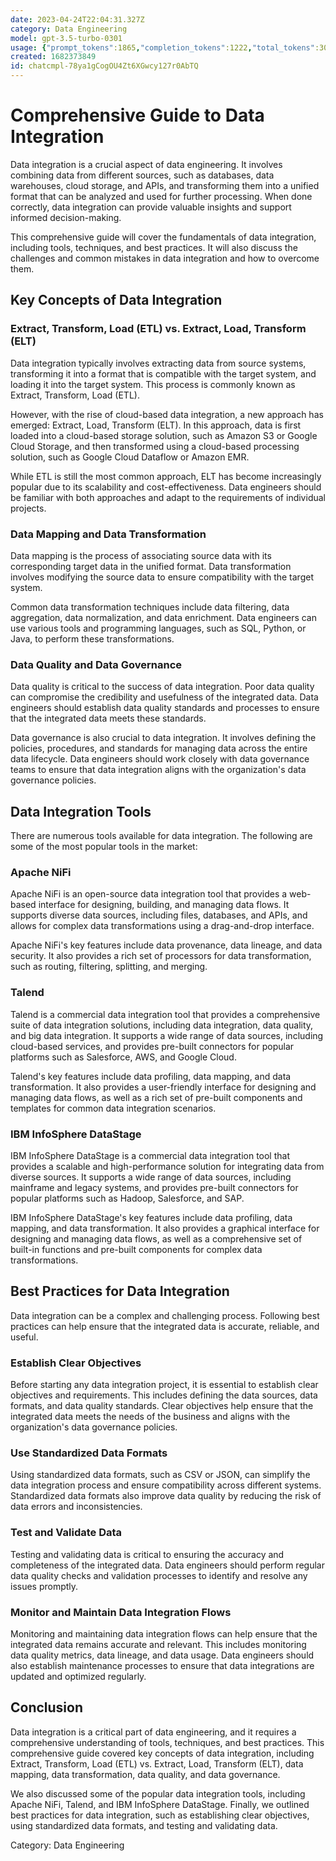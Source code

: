 ```yaml
---
date: 2023-04-24T22:04:31.327Z
category: Data Engineering
model: gpt-3.5-turbo-0301
usage: {"prompt_tokens":1865,"completion_tokens":1222,"total_tokens":3087}
created: 1682373849
id: chatcmpl-78ya1gCogOU4Zt6XGwcy127r0AbTQ
---
```


# Comprehensive Guide to Data Integration

Data integration is a crucial aspect of data engineering. It involves combining data from different sources, such as databases, data warehouses, cloud storage, and APIs, and transforming them into a unified format that can be analyzed and used for further processing. When done correctly, data integration can provide valuable insights and support informed decision-making.

This comprehensive guide will cover the fundamentals of data integration, including tools, techniques, and best practices. It will also discuss the challenges and common mistakes in data integration and how to overcome them.

## Key Concepts of Data Integration

### Extract, Transform, Load (ETL) vs. Extract, Load, Transform (ELT)

Data integration typically involves extracting data from source systems, transforming it into a format that is compatible with the target system, and loading it into the target system. This process is commonly known as Extract, Transform, Load (ETL).

However, with the rise of cloud-based data integration, a new approach has emerged: Extract, Load, Transform (ELT). In this approach, data is first loaded into a cloud-based storage solution, such as Amazon S3 or Google Cloud Storage, and then transformed using a cloud-based processing solution, such as Google Cloud Dataflow or Amazon EMR.

While ETL is still the most common approach, ELT has become increasingly popular due to its scalability and cost-effectiveness. Data engineers should be familiar with both approaches and adapt to the requirements of individual projects.

### Data Mapping and Data Transformation

Data mapping is the process of associating source data with its corresponding target data in the unified format. Data transformation involves modifying the source data to ensure compatibility with the target system.

Common data transformation techniques include data filtering, data aggregation, data normalization, and data enrichment. Data engineers can use various tools and programming languages, such as SQL, Python, or Java, to perform these transformations.

### Data Quality and Data Governance

Data quality is critical to the success of data integration. Poor data quality can compromise the credibility and usefulness of the integrated data. Data engineers should establish data quality standards and processes to ensure that the integrated data meets these standards.

Data governance is also crucial to data integration. It involves defining the policies, procedures, and standards for managing data across the entire data lifecycle. Data engineers should work closely with data governance teams to ensure that data integration aligns with the organization's data governance policies.

## Data Integration Tools

There are numerous tools available for data integration. The following are some of the most popular tools in the market:

### Apache NiFi

Apache NiFi is an open-source data integration tool that provides a web-based interface for designing, building, and managing data flows. It supports diverse data sources, including files, databases, and APIs, and allows for complex data transformations using a drag-and-drop interface.

Apache NiFi's key features include data provenance, data lineage, and data security. It also provides a rich set of processors for data transformation, such as routing, filtering, splitting, and merging.

### Talend

Talend is a commercial data integration tool that provides a comprehensive suite of data integration solutions, including data integration, data quality, and big data integration. It supports a wide range of data sources, including cloud-based services, and provides pre-built connectors for popular platforms such as Salesforce, AWS, and Google Cloud.

Talend's key features include data profiling, data mapping, and data transformation. It also provides a user-friendly interface for designing and managing data flows, as well as a rich set of pre-built components and templates for common data integration scenarios.

### IBM InfoSphere DataStage

IBM InfoSphere DataStage is a commercial data integration tool that provides a scalable and high-performance solution for integrating data from diverse sources. It supports a wide range of data sources, including mainframe and legacy systems, and provides pre-built connectors for popular platforms such as Hadoop, Salesforce, and SAP.

IBM InfoSphere DataStage's key features include data profiling, data mapping, and data transformation. It also provides a graphical interface for designing and managing data flows, as well as a comprehensive set of built-in functions and pre-built components for complex data transformations.

## Best Practices for Data Integration

Data integration can be a complex and challenging process. Following best practices can help ensure that the integrated data is accurate, reliable, and useful.

### Establish Clear Objectives

Before starting any data integration project, it is essential to establish clear objectives and requirements. This includes defining the data sources, data formats, and data quality standards. Clear objectives help ensure that the integrated data meets the needs of the business and aligns with the organization's data governance policies.

### Use Standardized Data Formats

Using standardized data formats, such as CSV or JSON, can simplify the data integration process and ensure compatibility across different systems. Standardized data formats also improve data quality by reducing the risk of data errors and inconsistencies.

### Test and Validate Data

Testing and validating data is critical to ensuring the accuracy and completeness of the integrated data. Data engineers should perform regular data quality checks and validation processes to identify and resolve any issues promptly.

### Monitor and Maintain Data Integration Flows

Monitoring and maintaining data integration flows can help ensure that the integrated data remains accurate and relevant. This includes monitoring data quality metrics, data lineage, and data usage. Data engineers should also establish maintenance processes to ensure that data integrations are updated and optimized regularly.

## Conclusion

Data integration is a critical part of data engineering, and it requires a comprehensive understanding of tools, techniques, and best practices. This comprehensive guide covered key concepts of data integration, including Extract, Transform, Load (ETL) vs. Extract, Load, Transform (ELT), data mapping, data transformation, data quality, and data governance.

We also discussed some of the popular data integration tools, including Apache NiFi, Talend, and IBM InfoSphere DataStage. Finally, we outlined best practices for data integration, such as establishing clear objectives, using standardized data formats, and testing and validating data.

Category: Data Engineering